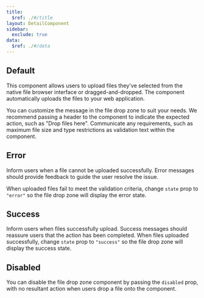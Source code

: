 ```yaml
---
title:
  $ref: ./#/title
layout: DetailComponent
sidebar:
  exclude: true
data:
  $ref: ./#/data
---
```


<LivePreviewControls>
  <LivePreview componentName="file-drop-zone" exampleName="Default">

## Default

This component allows users to upload files they've selected from the native file browser interface or dragged-and-dropped. The component automatically uploads the files to your web application.

You can customize the message in the file drop zone to suit your needs. We recommend passing a header to the component to indicate the expected action, such as "Drop files here". Communicate any requirements, such as maximum file size and type restrictions as validation text within the component.

  </LivePreview>
  <LivePreview componentName="file-drop-zone" exampleName="Error">

## Error

Inform users when a file cannot be uploaded successfully. Error messages should provide feedback to guide the user resolve the issue.

When uploaded files fail to meet the validation criteria, change `state` prop to `"error"` so the file drop zone will display the error state.

  </LivePreview>
  <LivePreview componentName="file-drop-zone" exampleName="Success">

## Success

Inform users when files successfully upload. Success messages should reassure users that the action has been completed.
When files uploaded successfully, change `state` prop to `"success"` so the file drop zone will display the success state.

  </LivePreview>
  <LivePreview componentName="file-drop-zone" exampleName="Disabled">

## Disabled

You can disable the file drop zone component by passing the `disabled` prop, with no resultant action when users drop a file onto the component.

  </LivePreview>

</LivePreviewControls>
